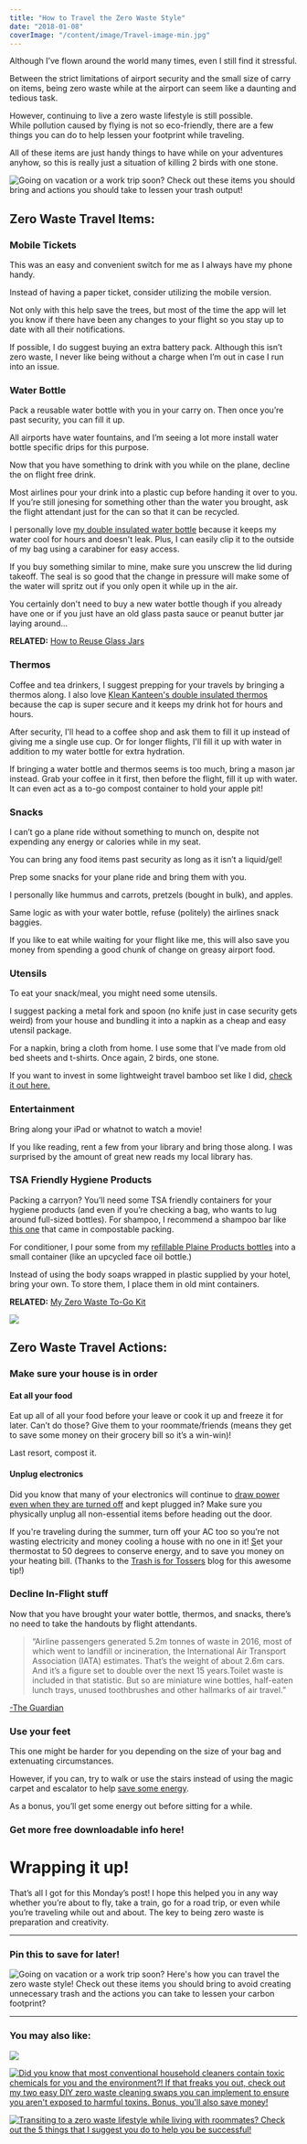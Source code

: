 ```yaml
---
title: "How to Travel the Zero Waste Style"
date: "2018-01-08"
coverImage: "/content/image/Travel-image-min.jpg"
---
```


Although I’ve flown around the world many times, even I still find it stressful.

Between the strict limitations of airport security and the small size of carry on items, being zero waste while at the airport can seem like a daunting and tedious task.

However, continuing to live a zero waste lifestyle is still possible.  
While pollution caused by flying is not so eco-friendly, there are a few things you can do to help lessen your footprint while traveling.

All of these items are just handy things to have while on your adventures anyhow, so this is really just a situation of killing 2 birds with one stone.

![Going on vacation or a work trip soon? Check out these items you should bring and actions you should take to lessen your trash output!](images/Travel-image-min-1024x669.jpg)

## Zero Waste Travel Items:

### Mobile Tickets

This was an easy and convenient switch for me as I always have my phone handy.

Instead of having a paper ticket, consider utilizing the mobile version.

Not only with this help save the trees, but most of the time the app will let you know if there have been any changes to your flight so you stay up to date with all their notifications.

If possible, I do suggest buying an extra battery pack. Although this isn’t zero waste, I never like being without a charge when I’m out in case I run into an issue.

### Water Bottle

Pack a reusable water bottle with you in your carry on. Then once you’re past security, you can fill it up.

All airports have water fountains, and I’m seeing a lot more install water bottle specific drips for this purpose.

Now that you have something to drink with you while on the plane, decline the on flight free drink.

Most airlines pour your drink into a plastic cup before handing it over to you. If you’re still jonesing for something other than the water you brought, ask the flight attendant just for the can so that it can be recycled.

I personally love [my double insulated water bottle](https://earthhero.com/products/travel/klean-kanteen-reflect-stainless-steel-insulated-water-bottle-20oz/?ref=pforwords) because it keeps my water cool for hours and doesn't leak. Plus, I can easily clip it to the outside of my bag using a carabiner for easy access.

If you buy something similar to mine, make sure you unscrew the lid during takeoff. The seal is so good that the change in pressure will make some of the water will spritz out if you only open it while up in the air.

You certainly don't need to buy a new water bottle though if you already have one or if you just have an old glass pasta sauce or peanut butter jar laying around...

**RELATED:** [How to Reuse Glass Jars](https://pforwords.com/how-to-use-old-glass-jars/)

### Thermos

Coffee and tea drinkers, I suggest prepping for your travels by bringing a thermos along. I also love [Klean Kanteen's double insulated thermos](https://earthhero.com/products/travel/klean-kanteen-wide-insulated-coffee-mug-16oz/?ref=pforwords) because the cap is super secure and it keeps my drink hot for hours and hours.

After security, I'll head to a coffee shop and ask them to fill it up instead of giving me a single use cup. Or for longer flights, I'll fill it up with water in addition to my water bottle for extra hydration.

If bringing a water bottle and thermos seems is too much, bring a mason jar instead. Grab your coffee in it first, then before the flight, fill it up with water. It can even act as a to-go compost container to hold your apple pit!

### Snacks

I can’t go a plane ride without something to munch on, despite not expending any energy or calories while in my seat.

You can bring any food items past security as long as it isn’t a liquid/gel!

Prep some snacks for your plane ride and bring them with you.

I personally like hummus and carrots, pretzels (bought in bulk), and apples.

Same logic as with your water bottle, refuse (politely) the airlines snack baggies.

If you like to eat while waiting for your flight like me, this will also save you money from spending a good chunk of change on greasy airport food.

### Utensils

To eat your snack/meal, you might need some utensils.

I suggest packing a metal fork and spoon (no knife just in case security gets weird) from your house and bundling it into a napkin as a cheap and easy utensil package.

For a napkin, bring a cloth from home. I use some that I’ve made from old bed sheets and t-shirts. Once again, 2 birds, one stone.

If you want to invest in some lightweight travel bamboo set like I did, [check it out here.](https://earthhero.com/products/travel/to-go-ware-bamboo-utensil-set/?ref=pforwords)

### Entertainment

Bring along your iPad or whatnot to watch a movie!

If you like reading, rent a few from your library and bring those along. I was surprised by the amount of great new reads my local library has.

### TSA Friendly Hygiene Products

Packing a carryon? You’ll need some TSA friendly containers for your hygiene products (and even if you’re checking a bag, who wants to lug around full-sized bottles). For shampoo, I recommend a shampoo bar like [this one](https://meowmeowtweet.com/products/shampoo-bar-1) that came in compostable packing.

For conditioner, I pour some from my [refillable Plaine Products bottles](https://www.plaineproducts.com/ref/taylorapfromer/) into a small container (like an upcycled face oil bottle.)

Instead of using the body soaps wrapped in plastic supplied by your hotel, bring your own. To store them, I place them in old mint containers.

**RELATED:** [My Zero Waste To-Go Kit](https://pforwords.com/zero-waste-to-go-kit/)

![](images/Traveling-min-1-e1515362693934-1024x555.jpg)

## Zero Waste Travel Actions:

### Make sure your house is in order

#### Eat all your food

Eat up all of all your food before your leave or cook it up and freeze it for later. Can’t do those? Give them to your roommate/friends (means they get to save some money on their grocery bill so it’s a win-win)!

Last resort, compost it.

#### Unplug electronics

Did you know that many of your electronics will continue to [draw power even when they are turned off](https://www.nytimes.com/2016/05/08/science/just-how-much-power-do-your-electronics-use-when-they-are-off.html) and kept plugged in? Make sure you physically unplug all non-essential items before heading out the door.

If you're traveling during the summer, turn off your AC too so you’re not wasting electricity and money cooling a house with no one in it! [S](https://www.bounceenergy.com/articles/energy-efficiency/energy-efficiency-for-home-on-vacation)et your thermostat to 50 degrees to conserve energy, and to save you money on your heating bill. (Thanks to the [Trash is for Tossers](http://trashisfortossers.com/) blog for this awesome tip!)

### Decline In-Flight stuff

Now that you have brought your water bottle, thermos, and snacks, there’s no need to take the handouts by flight attendants.

> “Airline passengers generated 5.2m tonnes of waste in 2016, most of which went to landfill or incineration, the International Air Transport Association (IATA) estimates. That’s the weight of about 2.6m cars. And it’s a figure set to double over the next 15 years.Toilet waste is included in that statistic. But so are miniature wine bottles, half-eaten lunch trays, unused toothbrushes and other hallmarks of air travel.”

[\-The Guardian](https://www.theguardian.com/sustainable-business/2017/apr/01/airline-food-waste-landfill-incineration-airports-recycling-iberia-qantas-united-virgin)

### Use your feet

This one might be harder for you depending on the size of your bag and extenuating circumstances.

However, if you can, try to walk or use the stairs instead of using the magic carpet and escalator to help [save some energy](http://www.slate.com/articles/health_and_science/the_green_lantern/2010/08/escalators_vs_elevators.html).

As a bonus, you’ll get some energy out before sitting for a while.

### Get more free downloadable info here!

# Wrapping it up!

That’s all I got for this Monday’s post! I hope this helped you in any way whether you’re about to fly, take a train, go for a road trip, or even while you’re traveling while out and about. The key to being zero waste is preparation and creativity.

---

### Pin this to save for later!

![Going on vacation or a work trip soon? Here's how you can travel the zero waste style! Check out these items you should bring to avoid creating unnecessary trash and the actions you can take to lessen your carbon footprint?](images/travel-updated-min-684x1024.png)

---

### You may also like:

[![](images/to-go-kit-min-684x1024.png)](https://pforwords.com/how-to-travel-the-zero-waste-style)

[![Did you know that most conventional household cleaners contain toxic chemicals for you and the environment?! If that freaks you out, check out my two easy DIY zero waste cleaning swaps you can implement to ensure you aren't exposed to harmful toxins. Bonus, you'll also save money!](images/Cleaners-min-1-684x1024.png)](https://pforwords.com/zero-waste-cleaning-swaps/)

[![Transiting to a zero waste lifestyle while living with roommates? Check out the 5 things that I suggest you do to help you be successful!](images/Roommates-1-min-684x1024.png)](https://pforwords.com/living-zero-waste-with-roommates/)
